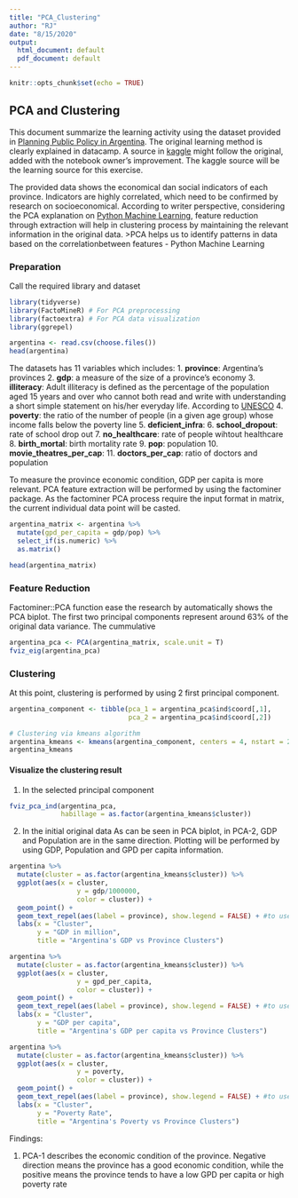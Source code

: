```yaml
---
title: "PCA_Clustering"
author: "RJ"
date: "8/15/2020"
output:
  html_document: default
  pdf_document: default
---
```


```r
knitr::opts_chunk$set(echo = TRUE)
```

## PCA and Clustering

This document summarize the learning activity using the dataset provided in [Planning Public Policy in Argentina](https://www.datacamp.com/projects/638). The original learning method is clearly explained in datacamp. A source in [kaggle](https://www.kaggle.com/gargimaheshwari/planning-public-policy-in-argentina/) might follow the original, added with the notebook owner's improvement. The kaggle source will be the learning source for this exercise.

The provided data shows the economical dan social indicators of each province. Indicators are highly correlated, which need to be confirmed by research on socioeconomical. According to writer perspective, considering the PCA explanation on [Python Machine Learning](http://diggerdnepr.ddns.net/wp-content/uploads/2019/02/python-machine-learning-2nd.pdf), feature reduction through extraction will help in clustering process by maintaining the relevant information in the original data.
>PCA helps us to identify patterns in data based on the correlationbetween features - Python Machine Learning


### Preparation
Call the required library and dataset

```r
library(tidyverse)
library(FactoMineR) # For PCA preprocessing
library(factoextra) # For PCA data visualization
library(ggrepel)

argentina <- read.csv(choose.files())
head(argentina)
```

The datasets has 11 variables which includes:
1. **province**: Argentina's provinces
2. **gdp**: a measure of the size of a province’s economy
3. **illiteracy**: Adult illiteracy is defined as the percentage of the population aged 15 years and over who cannot both read and write with understanding a short simple statement on his/her everyday life. According to [UNESCO](http://uis.unesco.org/en/glossary-term/adult-literacy-rate#:~:text=Adult%20illiteracy%20is%20defined%20as,on%20his%2Fher%20everyday%20life.)
4. **poverty**:  the ratio of the number of people (in a given age group) whose income falls below the poverty line
5. **deficient_infra**: 
6. **school_dropout**: rate of school drop out
7. **no_healthcare**: rate of people wihtout healthcare 
8. **birth_mortal**: birth mortality rate
9. **pop**: population
10. **movie_theatres_per_cap**: 
11. **doctors_per_cap**: ratio of doctors and population

To measure the province economic condition, GDP per capita is more relevant.
PCA feature extraction will be performed by using the factominer package. As the factominer PCA process require the input format in matrix, the current individual data point will be casted. 


```r

argentina_matrix <- argentina %>% 
  mutate(gpd_per_capita = gdp/pop) %>% 
  select_if(is.numeric) %>% 
  as.matrix()

head(argentina_matrix)
```


### Feature Reduction

Factominer::PCA function ease the research by automatically shows the PCA biplot. The first two principal components represent around 63% of the original data variance. The cummulative  
```r
argentina_pca <- PCA(argentina_matrix, scale.unit = T)
fviz_eig(argentina_pca)
```


### Clustering
At this point, clustering is performed by using 2 first principal component. 
```r
argentina_component <- tibble(pca_1 = argentina_pca$ind$coord[,1],
                              pca_2 = argentina_pca$ind$coord[,2]) 

# Clustering via kmeans algorithm
argentina_kmeans <- kmeans(argentina_component, centers = 4, nstart = 20, iter.max = 50)
argentina_kmeans
```

#### Visualize the clustering result
1. In the selected principal component 
```r
fviz_pca_ind(argentina_pca, 
             habillage = as.factor(argentina_kmeans$cluster))

```

2. In the initial original data
As can be seen in PCA biplot, in PCA-2, GDP and Population are in the same direction. Plotting will be performed by using GDP, Population and GPD per capita information. 
```r
argentina %>% 
  mutate(cluster = as.factor(argentina_kmeans$cluster)) %>% 
  ggplot(aes(x = cluster,
                 y = gdp/1000000,
                 color = cluster)) +
  geom_point() +
  geom_text_repel(aes(label = province), show.legend = FALSE) + #to use this, aes should be in ggplot, not in geom_point
  labs(x = "Cluster",
       y = "GDP in million",
       title = "Argentina's GDP vs Province Clusters") 
```

```r
argentina %>% 
  mutate(cluster = as.factor(argentina_kmeans$cluster)) %>% 
  ggplot(aes(x = cluster,
                 y = gpd_per_capita,
                 color = cluster)) +
  geom_point() +
  geom_text_repel(aes(label = province), show.legend = FALSE) + #to use this, aes should be in ggplot, not in geom_point
  labs(x = "Cluster",
       y = "GDP per capita",
       title = "Argentina's GDP per capita vs Province Clusters") 
```

```r
argentina %>% 
  mutate(cluster = as.factor(argentina_kmeans$cluster)) %>% 
  ggplot(aes(x = cluster,
                 y = poverty,
                 color = cluster)) +
  geom_point() +
  geom_text_repel(aes(label = province), show.legend = FALSE) + #to use this, aes should be in ggplot, not in geom_point
  labs(x = "Cluster",
       y = "Poverty Rate",
       title = "Argentina's Poverty vs Province Clusters") 

```

Findings:

1. PCA-1 describes the economic condition of the province. Negative direction means the province has a good economic condition, while the positive means the province tends to have a low GPD per capita or high poverty rate


```r

```

